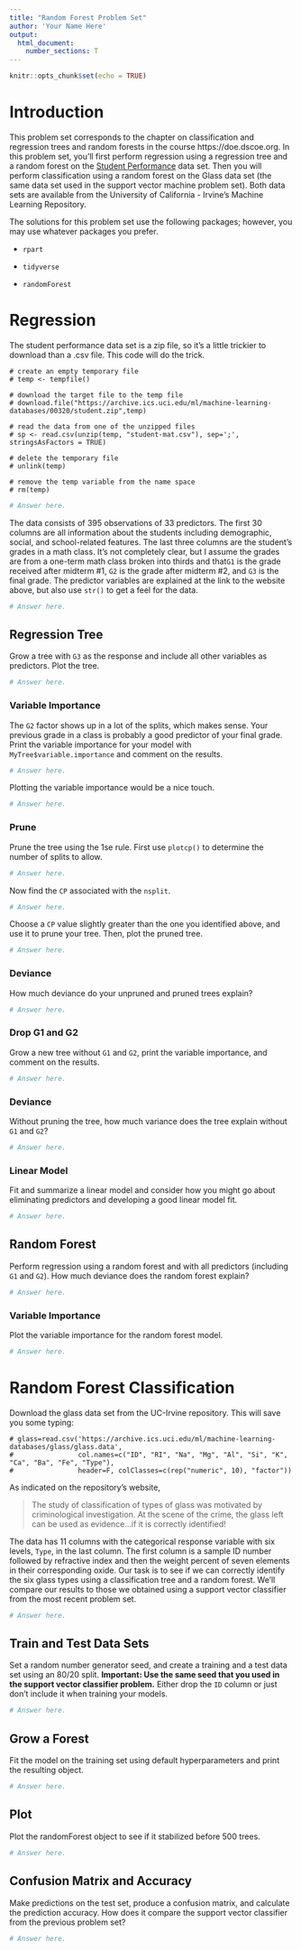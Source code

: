 ```yaml
---
title: "Random Forest Problem Set"
author: 'Your Name Here'
output: 
  html_document:
    number_sections: T
---
```


```r
knitr::opts_chunk$set(echo = TRUE)
```

# Introduction

This problem set corresponds to the chapter on classification and regression trees and random forests in the course https://doe.dscoe.org. In this problem set, you'll first perform regression using a regression tree and a random forest on the <a href = "https://archive.ics.uci.edu/ml/datasets/Student+Performance">Student Performance</a> data set. Then you will perform classification using a random forest on the Glass data set (the same data set used in the support vector machine problem set). Both data sets are available from the University of California - Irvine's Machine Learning Repository.

The solutions for this problem set use the following packages; however, you may use whatever packages you prefer.

* `rpart`

* `tidyverse`

* `randomForest`

# Regression

The student performance data set is a zip file, so it's a little trickier to download than a .csv file. This code will do the trick.

```
# create an empty temporary file
# temp <- tempfile()

# download the target file to the temp file
# download.file("https://archive.ics.uci.edu/ml/machine-learning-databases/00320/student.zip",temp)

# read the data from one of the unzipped files
# sp <- read.csv(unzip(temp, "student-mat.csv"), sep=';', stringsAsFactors = TRUE)

# delete the temporary file
# unlink(temp)

# remove the temp variable from the name space
# rm(temp)
```

```r
# Answer here.
```

The data consists of 395 observations of 33 predictors. The first 30 columns are all information about the students including demographic, social, and school-related features. The last three columns are the student's grades in a math class. It's not completely clear, but I assume the grades are from a one-term math class broken into thirds and that`G1` is the grade received after midterm #1, `G2` is the grade after midterm #2, and `G3` is the final grade. The predictor variables are explained at the link to the website above, but also use `str()` to get a feel for the data.

```r
# Answer here.
```

## Regression Tree

Grow a tree with `G3` as the response and include all other variables as predictors. Plot the tree.

```r
# Answer here.
```

### Variable Importance

The `G2` factor shows up in a lot of the splits, which makes sense. Your previous grade in a class is probably a good predictor of your final grade. Print the variable importance for your model with `MyTree$variable.importance` and comment on the results. 

```r
# Answer here.
```

Plotting the variable importance would be a nice touch.

```r
# Answer here.
```

### Prune

Prune the tree using the 1se rule. First use `plotcp()` to determine the number of splits to allow.

```r
# Answer here.
```

Now find the `CP` associated with the `nsplit`.

```r
# Answer here.
```

Choose a `CP` value slightly greater than the one you identified above, and use it to prune your tree. Then, plot the pruned tree.

```r
# Answer here.
```

### Deviance

How much deviance do your unpruned and pruned trees explain?

```r
# Answer here.
```

### Drop G1 and G2

Grow a new tree without `G1` and `G2`, print the variable importance, and comment on the results. 

```r
# Answer here.
```

### Deviance

Without pruning the tree, how much variance does the tree explain without `G1` and `G2`?

```r
# Answer here.
```

### Linear Model

Fit and summarize a linear model and consider how you might go about eliminating predictors and developing a good linear model fit.

```r
# Answer here.
```

## Random Forest

Perform regression using a random forest and with all predictors (including `G1` and `G2`). How much deviance does the random forest explain?

```r
# Answer here.
```

### Variable Importance

Plot the variable importance for the random forest model.

```r
# Answer here.
```

# Random Forest Classification

Download the glass data set from the UC-Irvine repository. This will save you some typing:

```
# glass=read.csv('https://archive.ics.uci.edu/ml/machine-learning-databases/glass/glass.data', 
#                col.names=c("ID", "RI", "Na", "Mg", "Al", "Si", "K", "Ca", "Ba", "Fe", "Type"),
#                header=F, colClasses=c(rep("numeric", 10), "factor"))
```

As indicated on the repository's website, 

>The study of classification of types of glass was motivated by criminological investigation. At the scene of the crime, the glass left can be used as evidence...if it is correctly identified!

The data has 11 columns with the categorical response variable with six levels, `Type`, in the last column. The first column is a sample ID number followed by refractive index and then the weight percent of seven elements in their corresponding oxide. Our task is to see if we can correctly identify the six glass types using a classification tree and a random forest. We'll compare our results to those we obtained using a support vector classifier from the most recent problem set.
  
```r
# Answer here.
```

## Train and Test Data Sets

Set a random number generator seed, and create a training and a test data set using an 80/20 split. **Important: Use the same seed that you used in the support vector classifier problem.** Either drop the `ID` column or just don't include it when training your models.

```r
# Answer here.
```

## Grow a Forest

Fit the model on the training set using default hyperparameters and print the resulting object.

```r
# Answer here.
```

## Plot

Plot the randomForest object to see if it stabilized before 500 trees.

```r
# Answer here.
```

## Confusion Matrix and Accuracy

Make predictions on the test set, produce a confusion matrix, and calculate the prediction accuracy. How does it compare the support vector classifier from the previous problem set?

```r
# Answer here.
```

